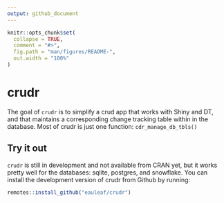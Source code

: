 ```yaml
---
output: github_document
---
```


<!-- README.md is generated from README.Rmd. Please edit that file -->

```r
knitr::opts_chunk$set(
  collapse = TRUE,
  comment = "#>",
  fig.path = "man/figures/README-",
  out.width = "100%"
)
```

# crudr

<!-- badges: start -->
<!-- badges: end -->

The goal of `crudr` is to simplify a crud app that works with 
Shiny and DT, and that maintains a corresponding change tracking 
table within in the database.
Most of crudr is just one function: `cdr_manage_db_tbls()` 


## Try it out

`crudr` is still in development and not available from CRAN yet, but it works pretty 
well for the databases: sqlite, postgres, and snowflake. 
You can install the development version of crudr from Github by running:

```r
remotes::install_github("eauleaf/crudr")
```

